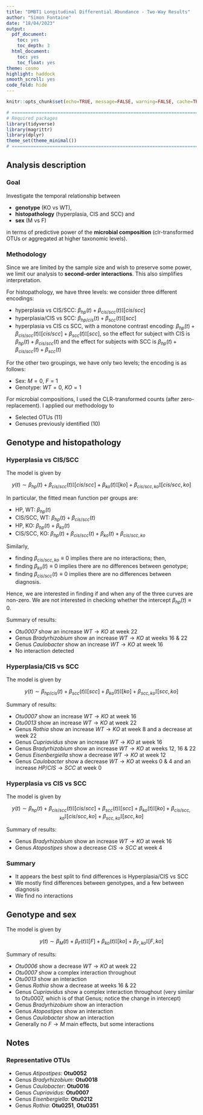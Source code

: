 ```yaml
---
title: "DMBT1 Longitudinal Differential Abundance - Two-Way Results"
author: "Simon Fontaine"
date: "18/04/2023"
output:
  pdf_document:
    toc: yes
    toc_depth: 3
  html_document:
    toc: yes
    toc_float: yes
theme: cosmo
highlight: haddock
smooth_scroll: yes
code_fold: hide
---
```

  
```r
knitr::opts_chunk$set(echo=TRUE, message=FALSE, warning=FALSE, cache=TRUE, fig.width=8)

# ==============================================================================
# Required packages
library(tidyverse)
library(magrittr)
library(dplyr)
theme_set(theme_minimal())
# ==============================================================================
```


## Analysis description

### Goal

Investigate the temporal relationship between 

- **genotype** (KO vs WT),
- **histopathology** (hyperplasia, CIS and SCC) and 
- **sex** (M vs F)

in terms of predictive power of the
**microbial composition** (clr-transformed OTUs or aggregated at higher taxonomic levels).

### Methodology

Since we are limited by the sample size and wish to preserve some power, we limit our analysis
to **second-order interactions**. This also simplifies interpretation.

For histopathology, we have three levels: we consider three different encodings:

- hyperplasia vs CIS/SCC: $\beta_{hp}(t) + \beta_{cis/scc}(t)\mathbb I[cis/scc]$
- hyperplasia/CIS vs SCC: $\beta_{hp/cis}(t) + \beta_{scc}(t)\mathbb I[scc]$
- hyperplasia vs CIS cs SCC, with a monotone contrast encoding: 
$\beta_{hp}(t) + \beta_{cis/scc}(t)\mathbb I[cis/scc] + \beta_{scc}(t)\mathbb I[scc]$, so the effect for subject with CIS
is $\beta_{hp}(t) + \beta_{cis/scc}(t)$ and the effect for subjects with SCC is 
$\beta_{hp}(t) + \beta_{cis/scc}(t) + \beta_{scc}(t)$

For the other two groupings, we have only two levels; the encoding is as follows:

- Sex: $M=0$, $F=1$
- Genotype: $WT=0$, $KO=1$

For microbial compositions, I used the CLR-transformed counts (after zero-replacement).
I applied our methodology to

- Selected OTUs (11)
- Genuses previously identified (10)

## Genotype and histopathology

### Hyperplasia vs CIS/SCC

The model is given by

$$
    y(t)
    \sim
    \beta_{hp}(t) + \beta_{cis/scc}(t)\mathbb I[cis/scc]
    + \beta_{ko}(t)\mathbb I[ko] + \beta_{cis/scc, ko}\mathbb I[cis/scc, ko]
$$

In particular, the fitted mean function per groups are:

- HP, WT: $\beta_{hp}(t)$
- CIS/SCC, WT: $\beta_{hp}(t) + \beta_{cis/scc}(t)$
- HP, KO: $\beta_{hp}(t) + \beta_{ko}(t)$
- CIS/SCC, KO: $\beta_{hp}(t) + \beta_{cis/scc}(t) + \beta_{ko}(t) + \beta_{cis/scc, ko}$

Similarly, 

- finding $\beta_{cis/scc, ko}\equiv 0$ implies there are no interactions; then,
- finding $\beta_{ko}(t)\equiv 0$ implies there are no differences between genotype;
- finding $\beta_{cis/scc}(t)\equiv 0$ implies there are no differences between diagnosis.

Hence, we are interested in finding if and when any of the three curves are non-zero. We are not interested in
checking whether the intercept $\beta_{hp}(t)\equiv 0$.

Summary of results:

- *Otu0007* show an increase $WT \to KO$ at week 22 
- Genus *Bradyrhizobium* show an increase $WT \to KO$ at weeks 16 & 22 
- Genus *Caulobacter* show an increase $WT \to KO$ at week 16
- No interaction detected


### Hyperplasia/CIS vs SCC

The model is given by

$$
    y(t)
    \sim
    \beta_{hp/cis}(t) + \beta_{scc}(t)\mathbb I[scc]
    + \beta_{ko}(t)\mathbb I[ko] + \beta_{scc, ko}\mathbb I[scc, ko]
$$


Summary of results:

- *Otu0007* show an increase $WT \to KO$ at week 16
- *Otu0013* show an increase $WT \to KO$ at week 22
- Genus *Rothia* show an increase $WT \to KO$ at week 8 and a decrease at week 22
- Genus *Cupriavidus* show an increase $WT \to KO$ at week 16
- Genus *Bradyrhizobium* show an increase $WT \to KO$ at weeks 12, 16 & 22 
- Genus *Eisenbergiella* show a decrease $WT \to KO$ at week 12
- Genus *Caulobacter* show a decrease $WT \to KO$ at weeks 0 & 4 and an increase $HP/CIS\to SCC$ at week 0



### Hyperplasia vs CIS vs SCC

The model is given by

$$
    y(t)
    \sim
    \beta_{hp}(t) 
    + \beta_{cis/scc}(t)\mathbb I[cis/scc] + 
    \beta_{scc}(t)\mathbb I[scc]
    + \beta_{ko}(t)\mathbb I[ko] +
    \beta_{cis/scc, ko}\mathbb I[cis/scc, ko]+
    \beta_{scc, ko}\mathbb I[scc, ko]
$$



Summary of results:

- Genus *Bradyrhizobium* show an increase $WT \to KO$ at week 16
- Genus *Atopostipes* show a decrease $CIS\to SCC$ at week 4

### Summary

- It appears the best split to find differences is Hyperplasia/CIS vs SCC
- We mostly find differences between genotypes, and a few between diagnosis
- We find no interactions




## Genotype and sex

The model is given by

$$
    y(t)
    \sim
    \beta_{M}(t) + \beta_{F}(t)\mathbb I[F]
    + \beta_{ko}(t)\mathbb I[ko] + \beta_{F, ko}\mathbb I[F, ko]
$$


Summary of results:

- *Otu0006* show a decrease $WT\to KO$ at week 22
- *Otu0007* show a complex interaction throughout
- *Otu0013* show an interaction
- Genus *Rothia* show a decrease at weeks 16 &  22
- Genus *Cupriavidus* show a complex interaction throughout (very similar to Otu0007, which is of that Genus;
notice the change in intercept)
- Genus *Bradyrhizobium* show an interaction
- Genus *Atopostipes* show an interaction
- Genus *Caulobacter* show an interaction
- Generally no $F\to M$ main effects, but some interactions


## Notes

### Representative OTUs

- Genus *Atipostipes*: **Otu0052**
- Genus *Bradyrhizobium*: **Otu0018**
- Genus *Caulobacter*: **Otu0016**
- Genus *Cupriavidus*: **Otu0007**
- Genus *Eisenbergiella*: **Otu0212**
- Genus *Rothia*: **Otu0251**, **Otu0351**